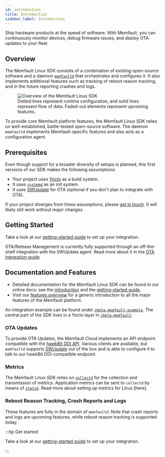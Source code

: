 ```yaml
---
id: introduction
title: Introduction
sidebar_label: Introduction
---
```


Ship hardware products at the speed of software. With Memfault, you can
continuously monitor devices, debug firmware issues, and deploy OTA updates to
your fleet.

## Overview

The Memfault Linux SDK consists of a combination of existing open-source
software and a daemon [`memfaultd`][source-memfaultd] that orchestrates and
configures it. It also implements additional features such as tracking of reboot
reason tracking, and in the future reporting crashes and logs.

<p>
  <figure>
    <img
      src="/img/docs/linux/sdk-overview-0.3.0.svg"
      alt="Overview of the Memfault Linux SDK"
    />
    <figcaption>
      Dotted lines represent runtime configuration, and solid lines represent
      flow of data. Faded-out elements represent upcoming features.
    </figcaption>
  </figure>
</p>

To provide core Memfault platform features, the Memfault Linux SDK relies on
well-established, battle-tested open-source software. The daemon `memfaultd`
implements Memfault-specific features and also acts as a configuration agent.

[source-memfaultd]:
  https://github.com/memfault/memfault-linux-sdk/tree/main/meta-memfault/recipes-memfault/memfaultd/files/memfaultd

## Prerequisites

Even though support for a broader diversity of setups is planned, this first
versions of our SDK makes the following assumptions:

- Your project uses [Yocto][yocto-homepage] as a build system.
- It uses [`systemd`][systemd-homepage] as an init system.
- It uses [SWUpdate][swupdate-homepage] for OTA (optional if you don't plan to
  integrate with OTA).

If your project diverges from these assumptions, please [get in
touch][get-in-touch]. It will likely still work without major changes.

[get-in-touch]: https://memfault.com/contact/

## Getting Started

Take a look at our [getting-started guide][docs-linux-getting-started] to set up
your integration.

OTA/Release Management is currently fully supported through an off-the-shelf
integration with the SWUpdate agent. Read more about it in the [OTA integration
guide][docs-ota].

[systemd-homepage]: https://systemd.io/
[swupdate-homepage]: https://swupdate.org/
[yocto-homepage]: https://www.yoctoproject.org/
[docs-ota]: /docs/linux/linux-releases-integration-guide

## Documentation and Features

- Detailed documentation for the Memfault Linux SDK can be found in our online
  docs: see the [introduction][docs-linux-introduction] and the [getting-started
  guide][docs-linux-getting-started].
- Visit our [features overview][docs-platform] for a generic introduction to all
  the major features of the Memfault platform.

[docs-platform]: /docs/platform/introduction/
[docs-linux-introduction]: /docs/linux/introduction
[docs-linux-getting-started]: /docs/linux/linux-getting-started-guide

An integration example can be found under
[`/meta-memfault-example`][source-yocto-example]. The central part of the SDK
lives in a Yocto layer in [`/meta-memfault`][source-meta-memfault].

[source-yocto-example]:
  https://github.com/memfault/memfault-linux-sdk/tree/main/meta-memfault-example
[source-meta-memfault]:
  https://github.com/memfault/memfault-linux-sdk/tree/main/meta-memfault

### OTA Updates

To provide OTA Updates, the Memfault Cloud implements an API endpoint compatible
with the [hawkBit DDI API][hawkbit-ddi]. Various clients are available, but
`memfaultd` supports [SWUpdate][swupdate-homepage] out of the box and is able to
configure it to talk to our hawkBit DDI-compatible endpoint.

[hawkbit-homepage]: https://www.eclipse.org/hawkbit/
[hawkbit-ddi]: https://www.eclipse.org/hawkbit/apis/ddi_api/
[swupdate-homepage]: https://swupdate.org/

### Metrics

The Memfault Linux SDK relies on [`collectd`][collectd-homepage] for the
collection and transmission of metrics. Application metrics can be sent to
`collectd` by means of [`statsd`][statsd-homepage]. Read more about setting up
metrics for Linux [here].

[collectd-homepage]: https://collectd.org/
[docs-metrics]: /docs/linux/linux-metrics
[statsd-homepage]: https://github.com/statsd/statsd

### Reboot Reason Tracking, Crash Reports and Logs

These features are fully in the domain of `memfaultd`. Note that crash reports
and logs are upcoming features, while reboot reason tracking is supported today.

:::tip Get started

Take a look at our [getting-started guide][docs-linux-getting-started] to set up
your integration.

:::
